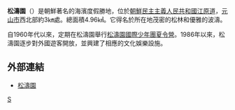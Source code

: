 {{refimprove|time=2013-08-13T03:41:40+00:00}}
'''松濤園'''（{{kor|k=송도원|hj=松濤園|rm=Songdowŏn}}）是朝鮮著名的海濱度假勝地，位於[[朝鮮民主主義人民共和國|朝鮮民主主義人民共和國]][[江原道_(朝鮮)|江原道]]，[[元山市|元山市]]西北部約3㎞處。總面積4.96㎢。它得名於所在地茂密的松林和優雅的波濤。

自1960年代以來，定期在松濤園舉行[[松濤園國際少年團夏令營|松濤園國際少年團夏令營]]。1986年以來，松濤園逐步對外國遊客開放，並興建了相應的文化娛樂設施。

==外部連結==
* [https://web.archive.org/web/20040328220426/http://preview.britannica.co.kr/spotlights/nkorea/geography/b12s2870a.html 松濤園]

[[Category:朝鮮民主主義人民共和國旅遊景點|S]]